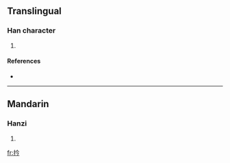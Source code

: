 ==Translingual==

===Han character===
{{Han char|rn=64|rad=手|as=04|sn=7|four=5802<sub>7</sub>|canj=手人戈弓 (QOIN)}}

# {{defn|Han|sort=手04}}

====References====
* {{Han ref|kx=0419.010|dkj=11836|dj=0765.230|hdz=31840.060|uh=6272|ud=25202|bh=CAF5|bd=51957}}

----

==Mandarin==

===Hanzi===
{{cmn-hanzi|pin=[[pān]] ([[pan1]]), [[qián]] ([[qian2]])|wg=p'an<sup>1</sup>, ch'ien<sup>2</sup>}}

# {{defn|Mandarin}}

[[fr:扲]]